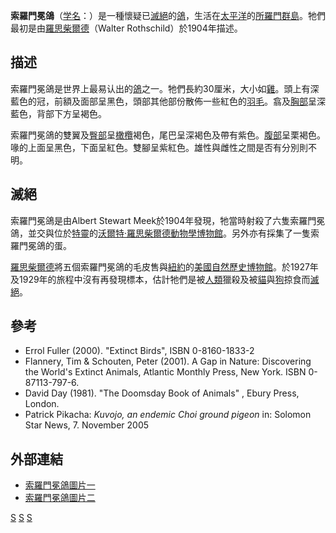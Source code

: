 {{NoteTA
|G1=地名
|1=zh-hans:所罗门;zh-hant:所羅門;zh-tw:索羅門;
}}
{{Speciesbox 
| taxon = Microgoura meeki
| status = EX
| status_system = iucn3.1
| status_ref = <ref name=IUCN>{{IUCN2006|assessors=BirdLife International|year=2004|id=13363|title=Microgoura meeki|downloaded=11 May 2006}}</ref>
| extinct = 1904年
| display parents=3
| parent authority = Rothschild, 1904
| image = Microgoura_meeki.jpg
| binomial_authority = (Rothschild, 1904)
}}

'''索羅門冕鴿'''（[[学名|学名]]：''{{lang|la|Microgoura meeki}}''）是一種懷疑已[[滅絕|滅絕]]的[[鴿|鴿]]，生活在[[太平洋|太平洋]]的[[所羅門群島|所羅門群島]]。牠們最初是由[[羅思柴爾德|羅思柴爾德]]（Walter Rothschild）於1904年描述。

==描述==
索羅門冕鴿是世界上最易认出的[[鴿|鴿]]之一。牠們長約30厘米，大小如[[雞|雞]]。頭上有深藍色的冠，前額及面部呈黑色，頭部其他部份散佈一些紅色的[[羽毛|羽毛]]。翕及[[胸部|胸部]]呈深藍色，背部下方呈褐色。

索羅門冕鴿的雙翼及[[臀部|臀部]]呈[[橄欖|橄欖]]褐色，尾巴呈深褐色及帶有紫色。[[腹部|腹部]]呈栗褐色。喙的上面呈黑色，下面呈紅色。雙腳呈紫紅色。雄性與雌性之間是否有分別則不明。

==滅絕==
索羅門冕鴿是由Albert Stewart Meek於1904年發現，牠當時射殺了六隻索羅門冕鴿，並交與位於[[特靈|特靈]]的[[沃爾特·羅思柴爾德動物學博物館|沃爾特·羅思柴爾德動物學博物館]]。另外亦有採集了一隻索羅門冕鴿的蛋。

[[羅思柴爾德|羅思柴爾德]]將五個索羅門冕鴿的毛皮售與[[紐約|紐約]]的[[美國自然歷史博物館|美國自然歷史博物館]]。於1927年及1929年的旅程中沒有再發現標本，估計牠們是被[[人類|人類]]獵殺及被[[貓|貓]]與[[狗|狗]]掠食而[[滅絕|滅絕]]。

==參考==
{{reflist}}
* Errol Fuller (2000). "Extinct Birds", ISBN 0-8160-1833-2 
* Flannery, Tim & Schouten, Peter (2001). A Gap in Nature: Discovering the World's Extinct Animals, Atlantic Monthly Press, New York. ISBN 0-87113-797-6. 
* David Day (1981). "The Doomsday Book of Animals" , Ebury Press, London.
* Patrick Pikacha: ''Kuvojo, an endemic Choi ground pigeon'' in: Solomon Star News, 7. November 2005

==外部連結==
*[https://web.archive.org/web/20081014093132/http://inventas.co.nz/50rarestbirds/solomon.jpg 索羅門冕鴿圖片一]
*[http://www.animalpicturesarchive.com/ArchOLD-6/1138884608.jpg 索羅門冕鴿圖片二] {{Wayback|url=http://www.animalpicturesarchive.com/ArchOLD-6/1138884608.jpg |date=20120219222917 }}

{{Taxonbar}}
[[Category:1904年描述的鸟类|S]]
[[Category:IUCN紅色名錄絕滅物種|S]]
[[Category:鳩鴿科|S]]